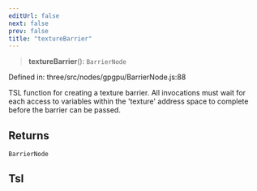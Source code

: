 ```yaml
---
editUrl: false
next: false
prev: false
title: "textureBarrier"
---
```


> **textureBarrier**(): `BarrierNode`

Defined in: three/src/nodes/gpgpu/BarrierNode.js:88

TSL function for creating a texture barrier. All invocations must
wait for each access to variables within the 'texture' address space
to complete before the barrier can be passed.

## Returns

`BarrierNode`

## Tsl
